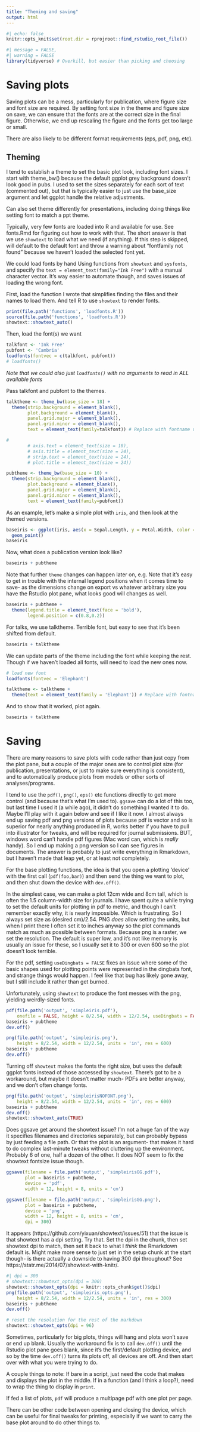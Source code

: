 ```yaml
---
title: "Theming and saving"
output: html
---
```


```r
#| echo: false
knitr::opts_knit$set(root.dir = rprojroot::find_rstudio_root_file())
```

```r
#| message = FALSE,
#| warning = FALSE
library(tidyverse) # Overkill, but easier than picking and choosing

```

# Saving plots

Saving plots can be a mess, particularly for publication, where figure size and font size are required. By setting font size in the theme and figure size on save, we can ensure that the fonts are at the correct size in the final figure. Otherwise, we end up rescaling the figure and the fonts get too large or small.

There are also likely to be different format requirements (eps, pdf, png, etc).

## Theming

I tend to establish a theme to set the basic plot look, including font sizes. I start with theme_bw() because the default ggplot grey background doesn't look good in pubs. I used to set the sizes separately for each sort of text (commented out), but that is typically easier to just use the base_size argument and let ggplot handle the relative adjustments.

Can also set theme differently for presentations, including doing things like setting font to match a ppt theme.

Typically, very few fonts are loaded into R and available for use. See fonts.Rmd for figuring out how to work with that. The short answer is that we use `showtext` to load what we need (if anything). If this step is skipped, will default to the default font and throw a warning about "fontfamily not found" because we haven't loaded the selected font yet.

We could load fonts by hand Using functions from `showtext` and `sysfonts`, and specify the `text = element_text(family="Ink Free")` with a manual character vector. It's way easier to automate though, and saves issues of loading the wrong font.

First, load the function I wrote that simplifies finding the files and their names to load them. And tell R to use `showtext` to render fonts.

```r
print(file.path('functions', 'loadfonts.R'))
source(file.path('functions', 'loadfonts.R'))
showtext::showtext_auto()
```

Then, load the font(s) we want

```r
talkfont <- 'Ink Free'
pubfont <- 'Cambria'
loadfonts(fontvec = c(talkfont, pubfont))
# loadfonts()

```

*Note that we could also just `loadfonts()` with no arguments to read in ALL available fonts*

Pass talkfont and pubfont to the themes.

```r
talktheme <- theme_bw(base_size = 18) + 
  theme(strip.background = element_blank(),
        plot.background = element_blank(),
        panel.grid.major = element_blank(),
        panel.grid.minor = element_blank(),
        text = element_text(family=talkfont)) # Replace with fontname used in PPT

# 
        # axis.text = element_text(size = 18),
        # axis.title = element_text(size = 24),
        # strip.text = element_text(size = 24),
        # plot.title = element_text(size = 24))

pubtheme <- theme_bw(base_size = 10) + 
  theme(strip.background = element_blank(),
        plot.background = element_blank(),
        panel.grid.major = element_blank(),
        panel.grid.minor = element_blank(),
        text = element_text(family=pubfont))
```

As an example, let's make a simple plot with `iris`, and then look at the themed versions.

```r
baseiris <- ggplot(iris, aes(x = Sepal.Length, y = Petal.Width, color = Species)) +
  geom_point()
baseiris
```

Now, what does a publication version look like?

```r
baseiris + pubtheme
```

Note that further `theme` changes can happen later on, e.g. Note that it's easy to get in trouble with the internal legend positions when it comes time to save- as the dimensions change on export vs whatever arbitrary size you have the Rstudio plot pane, what looks good will changes as well.

```r
baseiris + pubtheme +
  theme(legend.title = element_text(face = 'bold'),
        legend.position = c(0.8,0.2))
```

For talks, we use talktheme. Terrible font, but easy to see that it's been shifted from default.

```r
baseiris + talktheme
```

We can update parts of the theme including the font while keeping the rest. Though if we haven't loaded all fonts, will need to load the new ones now.

```r
# load new font
loadfonts(fontvec = 'Elephant')

talktheme <- talktheme + 
  theme(text = element_text(family = 'Elephant')) # Replace with fontname used in PPT
```

And to show that it worked, plot again.

```r
baseiris + talktheme
```

# Saving

There are many reasons to save plots with code rather than just copy from the plot pane, but a couple of the major ones are to control plot size (for publication, presentations, or just to make sure everything is consistent), and to automatically produce plots from models or other sorts of analyses/programs.

I tend to use the `pdf()`, `png()`, `eps()` etc functions directly to get more control (and because that's what I'm used to). `ggsave` can do a lot of this too, but last time I used it (a while ago), it didn't do something I wanted it to do. Maybe I'll play with it again below and see if I like it now. I almost always end up saving pdf and png versions of plots because pdf is vector and so is superior for nearly anything produced in R, works better if you have to pull into illustrator for tweaks, and will be required for journal submissions. BUT, windows word can't handle pdf figures (Mac word can, which is *really* handy). So I end up making a png version so I can see figures in documents. The answer is probably to just write everything in Rmarkdown, but I haven't made that leap yet, or at least not completely.

For the base plotting functions, the idea is that you open a plotting 'device' with the first call (`pdf(foo,bar)`) and then send the thing we want to plot, and then shut down the device with `dev.off()`.

In the simplest case, we can make a plot 12cm wide and 8cm tall, which is often the 1.5 column-width size for journals. I have spent quite a while trying to set the default units for plotting in pdf to metric, and though I can't remember exactly why, it is nearly impossible. Which is frustrating. So I always set size as (desired cm)/2.54. PNG *does* allow setting the units, but when I print there I often set it to inches anyway so the plot commands match as much as possible between formats. Because png is a raster, we set the resolution. The default is super low, and it's not like memory is usually an issue for these, so I usually set it to 300 or even 600 so the plot doesn't look terrible.

For the pdf, setting `useDingbats = FALSE` fixes an issue where some of the basic shapes used for plotting points were represented in the dingbats font, and strange things would happen. I feel like that bug has likely gone away, but I still include it rather than get burned.

Unfortunately, using `showtext` to produce the font messes with the png, yielding weirdly-sized fonts.

```r
pdf(file.path('output', 'simpleiris.pdf'), 
    onefile = FALSE, height = 8/2.54, width = 12/2.54, useDingbats = FALSE)
baseiris + pubtheme
dev.off()

png(file.path('output', 'simpleiris.png'), 
    height = 8/2.54, width = 12/2.54, units = 'in', res = 600)
baseiris + pubtheme
dev.off()
```

Turning off `showtext` makes the fonts the right size, but uses the default ggplot fonts instead of those accessed by `showtext`. There's got to be a workaround, but maybe it doesn't matter much- PDFs are better anyway, and we don't often change fonts.

```r

png(file.path('output', 'simpleirisNOFONT.png'), 
    height = 8/2.54, width = 12/2.54, units = 'in', res = 600)
baseiris + pubtheme
dev.off()
showtext::showtext_auto(TRUE)
```

Does ggsave get around the showtext issue? I'm not a huge fan of the way it specifies filenames and directories separately, but can probably bypass by just feeding a file path. Or that the plot is an argument- that makes it hard to do complex last-minute tweaks without cluttering up the environment. Probably 6 of one, half a dozen of the other. It does NOT seem to fix the showtext fontsize issue though.

```r
ggsave(filename = file.path('output', 'simpleirisGG.pdf'),
       plot = baseiris + pubtheme,
       device = 'pdf',
       width = 12, height = 8, units = 'cm')

ggsave(filename = file.path('output', 'simpleirisGG.png'),
       plot = baseiris + pubtheme,
       device = 'png',
       width = 12, height = 8, units = 'cm',
       dpi = 300)
```

It appears (https://github.com/yixuan/showtext/issues/51) that the issue is that showtext has a dpi setting. Try that. Set the dpi in the chunk, then set showtext dpi to match, then set it back to what I *think* the Rmarkdown default is. Might make more sense to just set in the setup chunk at the start though- is there actually a downside to having 300 dpi throughout? See https://statr.me/2014/07/showtext-with-knitr/.

```r
#| dpi = 300
# showtext::showtext_opts(dpi = 300)
showtext::showtext_opts(dpi = knitr::opts_chunk$get()$dpi)
png(file.path('output', 'simpleiris_opts.png'), 
    height = 8/2.54, width = 12/2.54, units = 'in', res = 300)
baseiris + pubtheme
dev.off()

# reset the resolution for the rest of the markdown
showtext::showtext_opts(dpi = 96)
```

Sometimes, particularly for big plots, things will hang and plots won't save or end up blank. Usually the workaround fix is to call `dev.off()` until the Rstudio plot pane goes blank, since it's the first/default plotting device, and so by the time `dev.off()` turns its plots off, all devices are off. And then start over with what you were trying to do.

A couple things to note: If bare in a script, just need the code that makes and displays the plot in the middle. If in a function (and I think a loop?), need to wrap the thing to display in `print`.

If fed a list of plots, `pdf` will produce a multipage pdf with one plot per page.

There can be other code between opening and closing the device, which can be useful for final tweaks for printing, especially if we want to carry the base plot around to do other things to.
